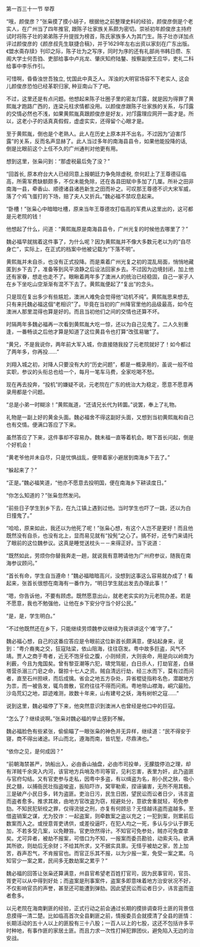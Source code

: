 

第一百三十一节 举荐

“哦，颜俊彦？”张枭摸了摸小胡子，根据他之前整理史料的经验，颜俊彦倒是个老实人，在广州当了四年推官, 跟陈子壮家族关系颇为密切。崇祯初年颜俊彦主持府试时将陈子壮的弟弟陈子升提拔为榜首，陈氏家族多人为其门生。陈子壮亦详加点评过颜俊彦的《颜彦叔先生联捷合稿》，并于1629年左右出资以家刻在广东出版。《盟水斋存牍》刊印之际，陈子壮为之写序，同时为序的还有礼部尚书韩日缵、东阁大学士何吾驺、吏部给事中卢兆龙、肇庆知府陆鏊、按察副使王应华，吏礼二科给事中李乐作引。

可惜啊，昏昏浊世吾独立, 忧国此中真乏人。浑浊的大明官场容不下老实人, 这会儿颜俊彦恐怕已经革职归家, 种豆南山下了吧。

不过，这里还是有点问题。他想起来陈子壮圈子里的密友邝露，就是因为得罪了黄熙胤才跑路广西的，连梁元柱求情都没用。以颜俊彦跟陈子壮家族的关系，与邝露的交情必然也不浅，如果黄熙胤真跟颜俊彦是好友，对邝露理应网开一面才是。所以，这老小子的话真真假假，虚虚实实，还得留个心眼才是。

至于黄熙胤，倒也是个老熟人。此人在历史上原本并不出名，不过因为“迫害邝露”的关系，反而名声显赫了。此人当过多年的南海县县令，如果他能投降的话, 倒是比眼前这个上任不久的广州通判对他更有用。

想到这里，张枭问到：“那虚税最后免了没？”

“回首长, 原本府台大人已经同意上报朝廷力争免除虚税, 奈何赶上了王尊德征临高，所需军费缺额颇多，不仅未能免除，还在各县田赋中多加了几厘。所补之田非南海一县，牵香山、顺德诸县诸邑新生之田而补之。可叹那王尊德不识大宋军威，落了个鸡飞蛋打的下场，赔了夫人又折兵。”魏必福不禁叹息起来。

“卧槽！”张枭心中暗暗吐槽，原来当年王尊德攻打临高的军费从这里出的，这可都是元老院的钱！

他想起了什么，问道：“黄熙胤原是南海县县令，广州光复的时候他去哪里了？”

魏必福早就揣着这件事了，为什么呢？因为黄熙胤并不像大多数元老以为的“自尽身亡”，实际上，在正式的档案中他被记载为“下落不明”。

黄熙胤并未自杀，也没有正式投降。而是乘着广州光复之初的混乱局面，悄悄地藏匿到乡下去了，准备等到风平浪静之后设法回家乡去。不过因为边境封闭，加上他还有家眷，想走也走不了。眼瞅着两年多了澳洲人的统治已经稳固，自己一家子人在乡下坐吃山空渐渐有混不下去了。黄熙胤便起了“复出”的念头。

只是现在复出多少有些尴尬，澳洲人难免会觉得他“动机不纯”。黄熙胤思来想去, 只有来托魏必福这個“老相识”了。毕竟在当初的广州降官里他的品级最高，如今在澳洲人那里混得也算是好的。而且当初他们之间的交情也还算不坏。

时隔两年多魏必福再一次看到黄熙胤大吃一惊，还以为自己见鬼了。二人久别重逢，一番畅谈之后他才算是知道了这位黄县令也打算“改弦易辙”了。

“黄兄，不是我说你，两年前大军入城，你直接随我投了元老院就好了！如今都过了两年多，你再投……”

刘翔入城之初，对降人只要没有大的“历史问题”，都是一概录用的，虽说一般不给实职，参议的头衔总也给一个，每月一笔车马费，全家吃喝不愁。

现在再去投奔，“投机”的嫌疑不说，元老院在广东的统治大为稳定，愿意不愿意再录用都是个问题。

“总是小弟一时糊涂！”黄熙胤道，“还请兄长代为转圜。”说罢，奉上了礼物。

礼物是一副上好的黄金头面。魏必福舍不得这副好头面，又想到当初黄熙胤和自己也有交情。便满口答应了下来。

虽然答应了下来，这件事却不容易办。魏未福一直等着机会。眼下首长问起，倒是个好机会！

“黄老爷他并未自尽，只是忧惧战乱，便带着家小避居到南海乡下去了。”

“躲起来了？”

“正是。”魏必福笑道，“他亦不愿意去投明国，便在南海乡下耕读度日。”

“你怎么知道的？”张枭忽然发问。

“前些日子学生到乡下去，在九江镇上遇到过他。当时学生也吓了一跳，还以为白日撞鬼了。”

“哈哈，原来如此，我还以为他死了呢！”张枭心想，有这个人岂不是更好！而且他既然没有自杀，也没有北上，显而易见就有“投髡”之心了。搞不好，还专门来请托了眼前的这位魏参议。这真是睡觉送枕头－－来得正好。当下说道：

“既然如此，劳烦你你替我奔走一趟，就说我有意聘请他为广州府参议，随我在南海参议顾问。”

“首长有命，学生自当遵命！”魏必福暗暗高兴，没想到这事这么容易就办成了！看起来，张首长很想在南海有一番作为，“明日学生就出发去办理此事！”

“嗯，你告诉他，不要有顾虑。既然愿意出山，就老老实实的为元老院办差。若是不愿意，我也不勉强他，让他在乡下安分守当个好公民。”

“是，是，学生明白。”

“不过他既然还在乡下，只能继续劳烦魏参议继续为我讲讲这个‘难’字了。”

魏必福心想，自己的这番应答应是令眼前这位新首长颇满意，便站起身来，说到：“粤介裔夷之交，狂寇陆梁，依山阻海，往往窃发。粤中故多巨盗，风气不靖。贾人之商于粤者，近无不饱牙侩之腹，小则倾资，大则丧命，用是向以岭南为利薮，今且为鬼国矣。曾有黎亚潮等六犯，啸党驾艇，白日杀人，打劫官差，白昼塔营杀溺三门皂之命，罄掠十七人之资。贼自清远行劫，经三水而下，莫有过而问者，直至石州担峡，而后成擒。省会之地五方杂处，异省棍徒指称名色，潜踞地方为祟，而一被告发，辄鸟兽散，官府往往不得而问焉。粤地带山襟海，峒穴最险。沙岛荒幻之地，踪迹难测，故数十年来，山有建号之妖，海有树帜之寇……”

说到这里，魏必福停了下来，他突然意识到澳洲人也曾经是他口中的巨寇。

“怎么了？继续说啊。”张枭对魏必福的举止感到不解。

魏必福脸色有些紧张，偷偷瞄了一眼张枭的神色并无异样，继续道：“民不得安于寝，商不得出诸途。环山而北，遵海而南，皆坑堑，尽鼎沸也。”

“依你之见，是何成因？”

“前朝海禁甚严，饷船出入，必由香山抽盘，必由市司投单，无朦胧停泊之理，却有洋贼千余突入内河，该官地方兵哨及市司等官，见利忘害，表里为奸，此乃盗匪与官府勾结。又有官吏参与走私，因粤中多盗，有以缉盗为名，削小民之肤，吸小民之髓，以捕衙民壮指盗唆盗，扳陷吓诈，窝宰勒索，捏诬骗害，无所不用其极。三是破产小民日多，转为盗匪。吏治日污，民生日困，望民讼而讼者日少，讳言盗而盗者愈多。推求其故，由地方官改盗为窃，规避处分，意欲舍重就轻，苟免参劾。不知民犯斩绞之罪，仅得流徙之刑，亦复有何顾忌？无怪越讳盗而盗越多。至借盗销案之谋，尤为狡诈：一起盗案，则牵数案之盗以充之；一犯到案，则累前后数案而入之。或授意胥吏诱供，或差役逼吓，在犯人均之一死，多认与少认于罪无加，不若多受几案，以免鞭笞。官吏欣然得计。不知官可免参处，贼亦可免查拿矣。尤可异者，被劫不报案，可借口为不知，一报案而委员勘验，动索夫马。欲满其所欲，则劫后无余财；不给其所求，又不据实具禀。无怪乎被劫之家，苦上加苦，吞声忍气，不肯报官也。而官正乐其不报，以为少报一案，免受一案之累。乌知官少一案之累，民间多无数劫案之累乎？”

魏必福的回答让张枭还算满意，州县官希望老百姓打官司，因为民事官司，官员、胥吏可以从中得到好处；而盗案是刑事案件，盗案多即意味着地方治安状况不好，不仅影响官员的声誉，甚至还可能遭到弹劾。因此望民讼而讼者日少，讳言盗而盗者愈多。

以元老院在海南剿匪的经验，正式行动之前会通过长期的摸排调查将土匪的背景信息摸得一清二楚。比如临高首次全县剿匪之前，情报委员会就摸清了全县的匪情：长期活动的五十人以上的匪股有三十八股；一百人以上的七股，这还不包括许多平时种地，有事作匪的家居土匪。而且力求一次性打掉犯罪团伙，避免陷入无边的治安战。

